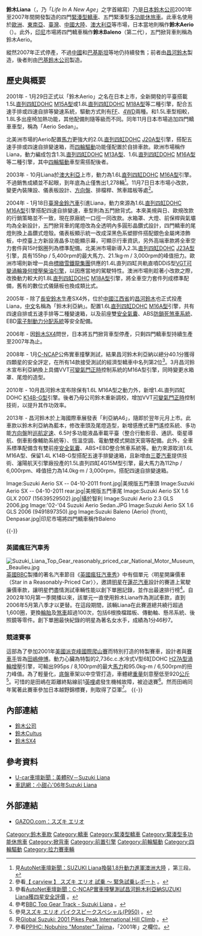 '''鈴木Liana'''（{{lang-ja|スズキ・リアーナ}}，乃「''Life In A New Age''」之字首縮寫）乃是[[日本|日本]][[鈴木公司|鈴木公司]]2001年至2007年間開發製造的四門[[緊湊型轎車|緊湊型轎車]]、五門緊湊型[[多功能休旅車|多功能休旅車]]。此車名使用於[[歐洲|歐洲]]、[[東南亞|東南亞]]、[[臺灣|臺灣]]、[[中國大陸|中國大陸]]、[[澳大利亞|澳大利亞]]等市場，日本當地則稱作'''鈴木Aerio'''（{{lang|ja|スズキ・エリオ}}）。此外，[[印尼|印尼]]市場將四門轎車稱作'''鈴木Baleno'''（第二代），五門掀背車則稱為鈴木Aerio。

縱然2007年正式停產，不過[[中國|中國]]和[[巴基斯坦|巴基斯坦]]等地仍持續發售；前者由[[昌河汽车|昌河鈴木]]製造，後者則由[[巴基鈴木公司|巴基鈴木公司]]製造。

== 歷史與概要 ==
{{Infobox Automobile
| image          = [[File:2004-2007_Suzuki_Liana_(RH418_Type_5)_sedan_(2015-11-11)_01.jpg|250px]]<br />[[File:Suzuki_Liana_rear_20080811.jpg|250px]]
| name           = 鈴木Liana
| aka            = 鈴木Aerio（日本、北美洲、印尼五門掀背車）<br>鈴木Baleno（印尼四門轎車）<br>鈴木利亞納/A6（中國）
| manufacturer   = [[鈴木公司|鈴木公司]]
| parent_company = 
| production     = 2001年至2007年
| predecessor    = [[鈴木Cultus|鈴木Cultus]]、[[鈴木Swift|鈴木Swift]]
| successor      = [[鈴木SX4|鈴木SX4]]
| class          = [[緊湊型轎車|緊湊型轎車]]、緊湊型[[多功能休旅車|多功能休旅車]]
| layout         = [[前置前驅|FF]]、[[四輪驅動|4WD]]
| platform       = 
| body_style     = 四門[[轎車|轎車]]<br>五門掀背[[多功能休旅車|多功能休旅車]]
| engine         = 1.3L[[直列四缸|直列四缸]]DOHC [[鈴木M族引擎#M13A型|M13A型]]引擎<br>1.4L直列四缸DOHC [[鈴木K族引擎#K14B型|K14B-G型]]引擎<br>1.5L[[直列四缸|直列四缸]]DOHC [[鈴木M族引擎#M15A型|M15A型]]引擎<br>1.6L[[直列四缸|直列四缸]]DOHC [[鈴木M族引擎#M16A型|M16A型]]引擎<br>1.8L[[直列四缸|直列四缸]]DOHC [[鈴木M族引擎#M18A型|M18A型]]引擎<br>2.0L[[直列四缸|直列四缸]]DOHC [[鈴木J族引擎#J20/J20A型|J20A型]]引擎<br>2.3L[[直列四缸|直列四缸]]DOHC [[鈴木J族引擎#J23A型型|J23A型]]引擎<br>1.4L直列四缸共軌直噴DDiS型[[渦輪增壓器|VGT可變渦輪幾何增壓]][[柴油引擎|柴油引擎]]
| transmission   = 五速手動排檔、四速自動排檔
| wheelbase      = 2,480mm
| length         = 4,230mm-4,350mm
| width          = 1,690mm-1,720mm
| height         = 1,545mm-1,550mm
| weight         = 1,150kg-1,250kg
| ftrack         = 
| rtrack         = 
| fuel_economy   = 
| fuel_capacity  = 
| related        = 
| similar        = 
| designer       = 
}}

2001年 - 1月29日正式以「鈴木Aerio」之名在日本上市，全新開發的平臺搭載1.5L[[直列四缸|直列四缸]]DOHC [[鈴木M族引擎#M15A型|M15A型]]或1.8L[[直列四缸|直列四缸]]DOHC [[鈴木M族引擎#M18A型|M18A型]]等二種引擎，配合五速手排或四速自排等變速系統，驅動方式則有[[前置前驅|FF]]、[[四輪驅動|4WD]]兩種。和1.5L車型相較，1.8L多出座椅加熱功能，其他配備則隨等級而不同。同年11月日本市場追加四門轎車車型，稱為「Aerio Sedan」。

北美洲市場的Aerio配置[[馬力|馬力]]更強大的2.0L[[直列四缸|直列四缸]]DOHC [[鈴木J族引擎#J20/J20A型|J20A型]]引擎，搭配五速手排或四速自排變速箱，而[[四輪驅動|四輪驅動]]功能僅配置於自排車款。歐洲市場稱作Liana，動力編成包含1.3L[[直列四缸|直列四缸]]DOHC [[鈴木M族引擎#M13A型|M13A型]]、1.6L[[直列四缸|直列四缸]]DOHC [[鈴木M族引擎#M16A型|M16A型]]等二種引擎，其中[[四輪驅動|四輪驅動]]車型需搭配後者。

2003年 - 10月Liana於[[澳大利亞|澳大利亞]]上市，動力為1.6L[[直列四缸|直列四缸]]DOHC [[鈴木M族引擎#M16A型|M16A型]]引擎。不過銷售成績並不起眼，到年底為止僅售出1,278輛<ref>見[http://www.autonet.com.tw/cgi-bin/view.cgi?/news/2004/3/a4030058.ti+a2+a3+a4+a5+b1+/news/2004/3/a4030058+/car/S50100001+b3+d6+c1+c2+c3+e1+e2+e3+e5+f1 AutoNet車壇新聞：SUZUKI Liana換裝1.8升動力進軍澳洲大陸] {{Wayback|url=http://www.autonet.com.tw/cgi-bin/view.cgi?%2Fnews%2F2004%2F3%2Fa4030058.ti+a2+a3+a4+a5+b1+%2Fnews%2F2004%2F3%2Fa4030058+%2Fcar%2FS50100001+b3+d6+c1+c2+c3+e1+e2+e3+e5+f1 |date=20171113203402 }}，第三段。</ref>。11月7日日本市場小改款，變更內裝陳設、儀表板設計、[[方向盤|方向盤]]、排檔桿、煞車踏板等處<ref>參看{{ja}}[http://www.carview.co.jp/express_new/aelio/index.asp 【 carview 】 スズキ エリオ 試乗 ～ 緊急試乗レポート] {{Wayback|url=http://www.carview.co.jp/express_new/aelio/index.asp |date=20160305031456 }}。</ref>。

2004年 - 1月18日[[臺灣|臺灣]][[金鈴汽車|金鈴汽車]]引進Liana，動力來源為1.6L[[直列四缸|直列四缸]]DOHC [[鈴木M族引擎#M16A型|M16A型]]引擎搭配四速自排變速，車型則為五門掀背式。本來美規與日、歐規改款的行銷策略並不一致，現在原廠統一口徑一同改款。水箱罩、大燈、前保桿與氣壩均為全新設計，五門掀背車的尾燈改為全透明內多圓形晶鑽式設計，四門轎車的尾燈則換上晶鑽式燈殼。儀表板顯示統一改成深黑色系塑膠件搭配銀色金屬烤漆飾板，中控臺上方新設液晶多功能顯示幕，可顯示行車資訊，另外高端車款將全車空力套件與15吋鋁圈列為標準配備。北美洲市場新導入2.3L[[直列四缸|直列四缸]]DOHC [[鈴木J族引擎#J23A型型|J23A型]]引擎，具有155hp / 5,400rpm的最大馬力、21.1kg·m / 3,000rpm的峰值扭力。歐洲市場則新增一具由[[標緻雪鐵龍集團|標緻雪鐵龍集團]]供應的1.4L直列四缸共軌直噴DDiS型[[渦輪增壓器|VGT可變渦輪幾何增壓]][[柴油引擎|柴油引擎]]，以因應當地的駕駛特性。澳洲市場則趁著小改款之際，改換動力較大的1.8L[[直列四缸|直列四缸]]DOHC [[鈴木M族引擎#M18A型|M18A型]]引擎，將全車空力套件列成標準配備，舊有的數位式儀錶板也換成類比式。

2005年 - 除了[[長安鈴木|長安鈴木]]生產SX4外，位於[[中國|中國]][[江西省|江西省]]的[[昌河汽车|昌河鈴木]]也正式投產Liana，[[中文|中文]]名稱為「鈴木利亞納」。配置1.6L[[直列四缸|直列四缸]]DOHC [[鈴木M族引擎#M16A型|M16A型]]引擎，共有四速自排或五速手排等二種變速箱，以及前座雙[[安全氣囊|安全氣囊]]、ABS[[防鎖死煞車系統|防鎖死煞車系統]]、EBD[[電子制動力分配系統|電子制動力分配系統]]等安全配備。

2006年 - 因[[鈴木SX4|鈴木SX4]]問世，日本將五門掀背車型停產，只剩四門轎車型持續生產至2007年為止。

2008年 - 1月[[中国新车评价规程|C-NCAP]]公佈實車撞擊測試，結果昌河鈴木利亞納以總分40.1分獲得四顆星的安全評定，在所有14款接受測試的經濟型轎車中名列第2位<ref>參看[http://www.autonet.com.tw/cgi-bin/view.cgi?/news/2008/1/a8010351.ti+a2+a3+a4+a5+b1+/news/2008/1/a8010351+/car/S50100001+b3+d6+c1+c2+c3+e1+e2+e3+e5+f1 AutoNet車壇新聞：C-NCAP實車撞擊測試昌河鈴木利亞納SUZUKI Liana獲四星安全評價] {{Wayback|url=http://www.autonet.com.tw/cgi-bin/view.cgi?%2Fnews%2F2008%2F1%2Fa8010351.ti+a2+a3+a4+a5+b1+%2Fnews%2F2008%2F1%2Fa8010351+%2Fcar%2FS50100001+b3+d6+c1+c2+c3+e1+e2+e3+e5+f1 |date=20171114012537 }}。</ref>。3月昌河鈴木宣布利亞納換上具備VVT[[可變氣門正時|可變氣門正時]]控制系統的M16A型引擎，同時變更水箱罩、尾燈的造型。

2010年 - 10月昌河鈴木宣布除保有1.6L M16A型之動力外，新增1.4L直列四缸DOHC [[鈴木K族引擎#K14B型|K14B-G型]]引擎。後者乃母公司鈴木重新調校，增加VVT[[可變氣門正時|可變氣門正時]]控制技術，以提升其作功效率。

2013年 - 昌河鈴木於上海國際車展發表「利亞納A6」，隨即於翌年元月上市。此車款以鈴木利亞納為藍本，修改車頭及尾燈造型，新增感應式車門遙控系統、多功能[[方向盤|方向盤]]附[[巡航定速|巡航定速]]、6.5吋多功能液晶車載平臺（整合行動影音、通訊、衛星導航、倒車影像輔助系統等）、恆溫空調、電動雙模式開啟天窗等配備。此外，全車系標準配備含有雙前座[[安全氣囊|安全氣囊]]、ABS+EBD整合煞車系統等。動力來源取消1.6L M16A型、保留1.4L K14B-G型搭配五速手排變速箱，且新增由[[三菱汽車|三菱汽車]]提供技術、瀋陽航天引擎廠投產的1.5L直列四缸4G15M型引擎，最大馬力為112hp / 6,000rpm、峰值扭力為14.0kg·m / 3,000rpm，搭配四速自排變速箱。

<gallery>
Image:Suzuki Aerio SX -- 04-10-2011 front.jpg|美規版五門車頭
Image:Suzuki Aerio SX -- 04-10-2011 rear.jpg|美規版五門車尾
Image:Suzuki Aerio SX 1.6 GLX 2007 (15639529502).jpg|攝於智利
Image:Suzuki Aerio 2.3 GLS 2006.jpg
Image:'02-'04 Suzuki Aerio Sedan.JPG
Image:Suzuki Aerio SX 1.6 GLS 2006 (9491897350).jpg
Image:Suzuki Baleno (Aerio) (front), Denpasar.jpg|印尼市場將四門轎車稱作Baleno
</gallery>
{{-}}

=== 英國瘋狂汽車秀 ===
[[File:Suzuki_Liana_Top_Gear_reasonably_priced_car_National_Motor_Museum,_Beaulieu.jpg|thumb]]
[[英國|英國]][[英國廣播公司|BBC]]製播的著名汽車節目《[[英國瘋狂汽車秀|英國瘋狂汽車秀]]》中有個單元〈明星開廉價車（Star in a Reasonably-Priced Car）〉，邀請[[明星|明星]]在[[蓮花汽車|蓮花汽車]]設計的賽道上駕駛廉價車款，讓明星們盡情測試車輛性能以創下單圈記錄，並作出最速排行榜<ref>參考{{en}}[http://www.topgear.com/uk/track-guide?LapType=Suzuki-Leana BBC Top Gear Track - Suzuki Liana] {{Wayback|url=http://www.topgear.com/uk/track-guide?LapType=Suzuki-Leana |date=20150512173504 }}。</ref>。自2002年10月第一季開播以來，該單元一直使用鈴木Liana作為測試車款，直到2006年5月第八季才以{{link-en|大宇Lacetti|Daewoo Lacetti|雪佛蘭Lacetti}}更替。在這段期間，該輛Liana在此賽道總共繞行超過1,600圈，更換[[輪胎|輪胎]]及[[煞車|煞車]]超過100次，包括6根換檔踏板、傳動軸、懸吊系統、後照鏡等零件。創下單圈最快紀錄的明星為著名女水手{{link-en|愛倫·麥克阿瑟|Ellen MacArthur}}，成績為1分46秒7。

=== 競速賽事 ===
{{Infobox Automobile
| image          = 
| name           = 鈴木Aerio爬山賽特製車（P950）<ref name="#1">此名為暫譯，並非官方中文正式名稱。</ref><br>Suzuki Aerio Pikes Peak Special
| aka            = 
| manufacturer   = 鈴木運動公司（[[IRD公司|IRD公司]]前身）
| parent_company = [[鈴木公司|鈴木公司]]
| production     = 2001年
| predecessor    = [[鈴木Escudo#競速賽事|鈴木Escudo爬山賽特製車]]<ref name="#1"/><br>Suzuki Escudo Pikes Peak Special
| successor      = [[鈴木Escudo#競速賽事|鈴木Escudo爬山賽特製車]]<ref name="#1"/><br>Suzuki Escudo Pikes Peak Special
| class          = 
| layout         = [[四輪驅動|4WD]]
| platform       = 
| body_style     = 五門[[掀背車|掀背車]]
| engine         = 2,736c.c.水冷式V型6缸DOHC [[鈴木H族引擎#H27A型|H27A型]][[渦輪增壓器|渦輪增壓]]引擎<br>最大馬力：995ps / 8,100rpm<br>最大扭力：95.0kg-m / 6,500rpm
| transmission   = 六速序列式手動排檔
| wheelbase      = 2,790mm
| length         = 5,300mm
| width          = 1,900mm
| height         = 1,500mm
| weight         = 920kg
| ftrack         = 
| rtrack         = 
| fuel_economy   = 
| fuel_capacity  = 
| related        = 
| similar        = 
| designer       = 
}}

這部為了參加2001年[[美國|美國]][[派克峰國際爬山賽|派克峰國際爬山賽]]而特別打造的特製賽車，設計者與[[賽車手|賽車手]]皆為[[田嶋伸博|田嶋伸博]]。動力心臟為特製的2,736c.c.水冷式V型6缸DOHC [[鈴木H族引擎#H27A型|H27A型]][[渦輪增壓器|渦輪增壓]]引擎，可輸出995ps / 8,100rpm的最大[[馬力|馬力]]和95.0kg-m / 6,500rpm的扭力峰值。為了輕量化，[[底盤|底盤]]車架以中空管打造，車體總[[重量|重量]]刻意壓低至920[[公斤|公斤]]<ref>參見{{ja}}[http://www.suzuki.co.jp/dom4/motor/01/pikes/machine.htm スズキ エリオ パイクスピークスペシャル(P950)] {{Wayback|url=http://www.suzuki.co.jp/dom4/motor/01/pikes/machine.htm |date=20150627082510 }}。</ref>。可惜的是田嶋在距離終點線前1[[英哩|英哩]]處發生機械故障，被迫退賽<ref>見{{en}}[http://www.globalsuzuki.com/globalnews/2001/0702.html Global Suzuki: 2001 Pikes Peak International Hill Climb] {{Wayback|url=http://www.globalsuzuki.com/globalnews/2001/0702.html |date=20180519084721 }}。</ref>。然而田嶋同年駕著此賽車參加日本越野錦標賽，則取得了亞軍<ref>參看{{en}}[https://web.archive.org/web/20110722095559/http://www.suzukisport.com/motorsport/hillclimb/06/pikespeak/driver-e.html PPIHC: Nobuhiro "Monster" Tajima]，「2001年」之欄位。</ref>。
{{-}}

== 內部連結 ==
* [[鈴木公司|鈴木公司]]
* [[鈴木Cultus|鈴木Cultus]]
* [[鈴木SX4|鈴木SX4]]

== 參考資料 ==
* [http://feature.u-car.com.tw/5282.html U-car車壇新聞：美體RV－Suzuki Liana] {{Wayback|url=http://feature.u-car.com.tw/5282.html |date=20160304134234 }}
* [http://www.carnews.com/article-5736.html 車訊網：小甜心'06年Suzuki Liana] {{Wayback|url=http://www.carnews.com/article-5736.html |date=20160304202638 }}
{{reflist}}

== 外部連結 ==
* {{ja}}[https://web.archive.org/web/20150120064502/http://gazoo.com/car/newcar/vehicle_info/Pages/detail.aspx?MAKER_CD=I&CARTYPE_CD=12&GENERATION=01&CARNAME=%E3%82%A8%E3%83%AA%E3%82%AA GAZOO.com：スズキ エリオ]

{{Suzuki timeline 1990 to 2020}}

[[Category:鈴木車款|Category:鈴木車款]]
[[Category:轎車|Category:轎車]]
[[Category:緊湊型轎車|Category:緊湊型轎車]]
[[Category:緊湊型多功能休旅車|Category:緊湊型多功能休旅車]]
[[Category:掀背車|Category:掀背車]]
[[Category:前置引擎|Category:前置引擎]]
[[Category:前輪驅動|Category:前輪驅動]]
[[Category:四輪驅動|Category:四輪驅動]]
[[Category:拉力賽車輛|Category:拉力賽車輛]]